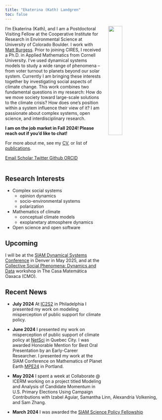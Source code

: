 ```yaml
---
title: "Ekaterina (Kath) Landgren"
toc: false
---
```


<img src="/assets/images/headshot.png" width="30%" hspace="20" align="right">
I'm Ekaterina (Kath),  and I am a Postdoctoral Visiting Fellow at the Cooperative Institute for Research in Environmental Science at University of Colorado Boulder. I work with [Matt Burgess](https://www.mattgburgess.ca). Prior to joining CIRES, I received a Ph.D. in Applied Mathematics from Cornell University. I've used dynamical systems models to study a wide range of phenomena -- from voter turnout to planets beyond our solar system.  Currently I am bringing these interests together by investigating social aspects of climate change. This work combines two fundamental questions in my research: How do we move society toward large-scale solutions to the climate crisis? How does one’s position within a system influence their view of it? I am passionate about complex systems, open science, and interdisciplinary research.

**I am on the job market in Fall 2024! Please reach out if you'd like to chat!**

For more about me, see my [CV](/assets/docs/CV.pdf), or list of [publications](/pages/publications.qmd). 

::: {.column-page-inset .text-center}
```{=html}
<a class="btn btn-outline-dark", href="mailto:ekaterina.landgren@colorado.edu" target="_blank" rel="noopener noreferrer">
    <i class="ai bi-envelope" role='img' aria-label='Email'></i> Email
</a>
<a class="btn btn-outline-dark", href="https://scholar.google.com/citations?user=pu9BpO0AAAAJ&hl" target="_blank" rel="noopener noreferrer">
    <i class="ai ai-google-scholar" role='img' aria-label='Google Scholar'></i> Scholar
</a>
<a class="btn btn-outline-dark", href="https://twitter.com/appliedkath" target="_blank" rel="noopener noreferrer">
    <i class="bi bi-twitter" role='img' aria-label='Twitter'></i> Twitter
</a>
<a class="btn btn-outline-dark", href="https://github.com/kathlandgren" target="_blank" rel="noopener noreferrer">
    <i class="bi bi-github" role='img' aria-label='Github'></i> Github
</a>
<a class="btn btn-outline-dark", href="https://orcid.org/0000-0001-6029-5216" target="_blank" rel="noopener noreferrer">
    <i class="ai ai-orcid" role='img' aria-label='ORCID'></i> ORCID
</a>
<br>
<br>
```
:::

## Research Interests
* Complex social systems
    + opinion dynamics
    + socio-environmental systems
    + polarization

* Mathematics of climate 
    + conceptual climate models 
    + exoplanetary atmosphere dynamics

* Open science and open software

## Upcoming
I will be at the [SIAM Dynamical Systems Conference](https://www.siam.org/conferences-events/siam-conferences/ds25/) in Denver in May 2025, and at the [Collective Social Phenomena: Dynamics and Data](https://www.birs.ca/events/2025/5-day-workshops/25w5326) workshop in The Casa Matemática Oaxaca (CMO). 

## Recent News

* **July 2024** 
At [IC2S2](https://ic2s2-2024.org/topics) in Philadelphia I presented my work on modeling misperception of public support for climate policy.

* **June 2024**
I presented my work on misperception of public support of climate policy at [NetSci](https://netsci2024.com) in Quebec City. I was awarded Honorable Mention for Best Oral Presentation by an Early-Career Researcher. 
I presented my work at the SIAM Conference on Mathematics of Planet Earth [MPE24](https://www.siam.org/conferences/cm/conference/mpe24) in Portland.

* **May 2024** I spent a week at Collaborate @ ICERM working on a project titled Modeling and Analysis of Candidate Momentum in U.S. Primary Elections Using Campaign Contributions with Izabel Aguiar, Samantha Linn, Alexandria Volkening, and Sam Zhang.

* **March 2024** I was awarded the [SIAM Science Policy Fellowship](https://sinews.siam.org/Details-Page/2024-siam-science-policy-fellows)

​